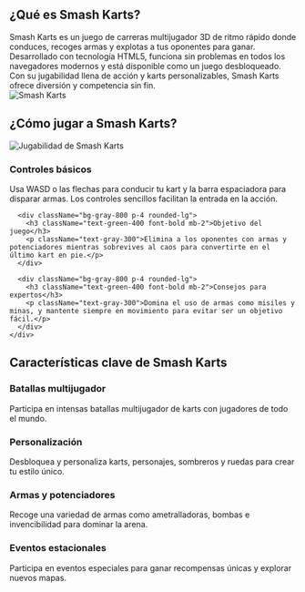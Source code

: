 ## ¿Qué es Smash Karts?
<div className="flex flex-col md:flex-row items-center gap-8">
  <div className="w-full md:w-1/2 text-xl">
    Smash Karts es un juego de carreras multijugador 3D de ritmo rápido donde conduces, recoges armas y explotas a tus oponentes para ganar. Desarrollado con tecnología HTML5, funciona sin problemas en todos los navegadores modernos y está disponible como un juego desbloqueado. Con su jugabilidad llena de acción y karts personalizables, Smash Karts ofrece diversión y competencia sin fin.
  </div>
  <div className="w-full md:w-1/2 flex justify-center items-center">
    <img 
      src="/games/smash-karts/game_screenshot.webp" 
      alt="Smash Karts" 
      className="w-4/5 h-auto"
    />
  </div>
</div>

## ¿Cómo jugar a Smash Karts?
<div className="flex flex-col md:flex-row items-center gap-8">
  <div className="w-full md:w-1/2">
    <img 
      src="/games/smash-karts/game_screenshot.webp" 
      alt="Jugabilidad de Smash Karts" 
      className="w-4/5 h-auto mx-auto"
    />
  </div>
  <div className="w-full md:w-1/2">
    <div className="grid grid-cols-1 gap-4 mt-0">
      <div className="bg-gray-800 p-4 rounded-lg">
        <h3 className="text-green-400 font-bold mb-2">Controles básicos</h3>
        <p className="text-gray-300">
          Usa WASD o las flechas para conducir tu kart y la barra espaciadora para disparar armas. Los controles sencillos facilitan la entrada en la acción.
        </p>
      </div>

      <div className="bg-gray-800 p-4 rounded-lg">
        <h3 className="text-green-400 font-bold mb-2">Objetivo del juego</h3>
        <p className="text-gray-300">Elimina a los oponentes con armas y potenciadores mientras sobrevives al caos para convertirte en el último kart en pie.</p>
      </div>

      <div className="bg-gray-800 p-4 rounded-lg">
        <h3 className="text-green-400 font-bold mb-2">Consejos para expertos</h3>
        <p className="text-gray-300">Domina el uso de armas como misiles y minas, y mantente siempre en movimiento para evitar ser un objetivo fácil.</p>
      </div>
    </div>
  </div>
</div>

## Características clave de Smash Karts
<div className="grid grid-cols-1 md:grid-cols-2 gap-4">
  <div className="bg-gray-800 p-4 rounded-lg">
    <h3 className="text-green-400 font-bold mb-2">Batallas multijugador</h3>
    <p className="text-gray-300">Participa en intensas batallas multijugador de karts con jugadores de todo el mundo.</p>
  </div>

  <div className="bg-gray-800 p-4 rounded-lg">
    <h3 className="text-green-400 font-bold mb-2">Personalización</h3>
    <p className="text-gray-300">Desbloquea y personaliza karts, personajes, sombreros y ruedas para crear tu estilo único.</p>
  </div>

  <div className="bg-gray-800 p-4 rounded-lg">
    <h3 className="text-green-400 font-bold mb-2">Armas y potenciadores</h3>
    <p className="text-gray-300">Recoge una variedad de armas como ametralladoras, bombas e invencibilidad para dominar la arena.</p>
  </div>

  <div className="bg-gray-800 p-4 rounded-lg">
    <h3 className="text-green-400 font-bold mb-2">Eventos estacionales</h3>
    <p className="text-gray-300">Participa en eventos especiales para ganar recompensas únicas y explorar nuevos mapas.</p>
  </div>
</div>